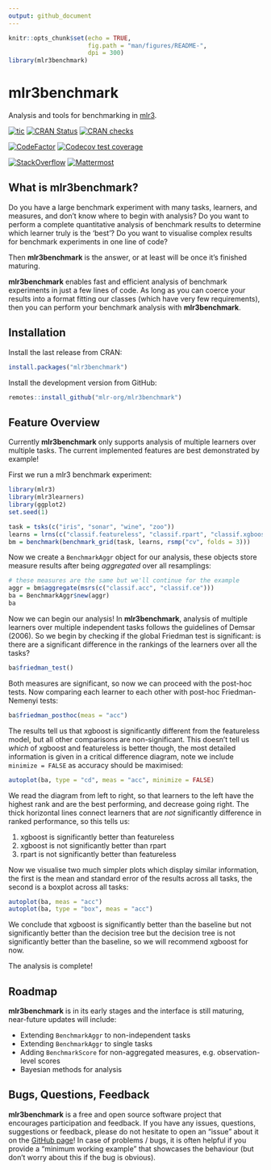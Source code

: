 ```yaml
---
output: github_document
---
```


```r
knitr::opts_chunk$set(echo = TRUE,
                      fig.path = "man/figures/README-",
                      dpi = 300)
library(mlr3benchmark)
```

# mlr3benchmark

Analysis and tools for benchmarking in [mlr3](https://github.com/mlr-org/mlr3).

<!-- badges: start -->
[![tic](https://github.com/mlr-org/mlr3benchmark/workflows/tic/badge.svg?branch=master)](https://github.com/mlr-org/mlr3benchmark/actions)
[![CRAN Status](https://www.r-pkg.org/badges/version-ago/mlr3benchmark)](https://cran.r-project.org/package=mlr3benchmark)
[![CRAN checks](https://cranchecks.info/badges/worst/mlr3benchmark)](https://cran.r-project.org/web/checks/check_results_mlr3benchmark.html)

[![CodeFactor](https://www.codefactor.io/repository/github/mlr-org/mlr3benchmark/badge)](https://www.codefactor.io/repository/github/mlr-org/mlr3benchmark)
[![Codecov test coverage](https://codecov.io/gh/mlr-org/mlr3benchmark/branch/master/graph/badge.svg)](https://codecov.io/gh/mlr-org/mlr3benchmark?branch=master)

[![StackOverflow](https://img.shields.io/badge/stackoverflow-mlr3-orange.svg)](https://stackoverflow.com/questions/tagged/mlr3)
[![Mattermost](https://img.shields.io/badge/chat-mattermost-orange.svg)](https://lmmisld-lmu-stats-slds.srv.mwn.de/mlr_invite/)
<!-- badges: end -->

## What is mlr3benchmark?

Do you have a large benchmark experiment with many tasks, learners, and measures, and don't know where to begin with analysis?
Do you want to perform a complete quantitative analysis of benchmark results to determine which learner truly is the 'best'?
Do you want to visualise complex results for benchmark experiments in one line of code?

Then **mlr3benchmark** is the answer, or at least will be once it's finished maturing.

**mlr3benchmark** enables fast and efficient analysis of benchmark experiments in just a few lines of code. As long as you can coerce your results into a format fitting our classes (which have very few requirements), then you can perform your benchmark analysis with **mlr3benchmark**.

## Installation

Install the last release from CRAN:
```r
install.packages("mlr3benchmark")
```

Install the development version from GitHub:
```r
remotes::install_github("mlr-org/mlr3benchmark")
```

## Feature Overview

Currently **mlr3benchmark** only supports analysis of multiple learners over multiple tasks. The current implemented features are best demonstrated by example!

First we run a mlr3 benchmark experiment:

```r
library(mlr3)
library(mlr3learners)
library(ggplot2)
set.seed(1)

task = tsks(c("iris", "sonar", "wine", "zoo"))
learns = lrns(c("classif.featureless", "classif.rpart", "classif.xgboost"))
bm = benchmark(benchmark_grid(task, learns, rsmp("cv", folds = 3)))
```

Now we create a `BenchmarkAggr` object for our analysis, these objects store measure results after being *aggregated* over all resamplings:

```r
# these measures are the same but we'll continue for the example
aggr = bm$aggregate(msrs(c("classif.acc", "classif.ce")))
ba = BenchmarkAggr$new(aggr)
ba
```

Now we can begin our analysis! In **mlr3benchmark**, analysis of multiple learners over multiple independent tasks follows the guidelines of Demsar (2006). So we begin by checking if the global Friedman test is significant: is there are a significant difference in the rankings of the learners over all the tasks?

```r
ba$friedman_test()
```

Both measures are significant, so now we can proceed with the post-hoc tests. Now comparing each learner to each other with post-hoc Friedman-Nemenyi tests:

```r
ba$friedman_posthoc(meas = "acc")
```

The results tell us that xgboost is significantly different from the featureless model, but all other comparisons are non-significant. This doesn't tell us *which* of xgboost and featureless is better though, the most detailed information is given in a critical difference diagram, note we include
`minimize = FALSE` as accuracy should be maximised:

```r
autoplot(ba, type = "cd", meas = "acc", minimize = FALSE)
```

We read the diagram from left to right, so that learners to the left have the highest rank
and are the best performing, and decrease going right. The thick horizontal lines connect learners
that are *not* significantly difference in ranked performance, so this tells us:

1. xgboost is significantly better than featureless
1. xgboost is not significantly better than rpart
1. rpart is not significantly better than featureless

Now we visualise two much simpler plots which display similar information, the first is the mean and standard error of the results across all tasks, the second is a boxplot across all tasks:

```r
autoplot(ba, meas = "acc")
autoplot(ba, type = "box", meas = "acc")
```

We conclude that xgboost is significantly better than the baseline but not significantly better 
than the decision tree but the decision tree is not significantly better than the baseline, so
we will recommend xgboost for now.

The analysis is complete!

## Roadmap

**mlr3benchmark** is in its early stages and the interface is still maturing, near-future updates will include:

* Extending `BenchmarkAggr` to non-independent tasks
* Extending `BenchmarkAggr` to single tasks
* Adding `BenchmarkScore` for non-aggregated measures, e.g. observation-level scores
* Bayesian methods for analysis

## Bugs, Questions, Feedback

**mlr3benchmark** is a free and open source software project that encourages participation and feedback. If you have any issues, questions, suggestions or feedback, please do not hesitate to open an "issue" about it on the [GitHub page](https://github.com/mlr-org/mlr3benchmark/issues)\! In case of problems / bugs, it is often helpful if you provide a "minimum working example" that showcases the behaviour (but don't worry about this if the bug is obvious).
